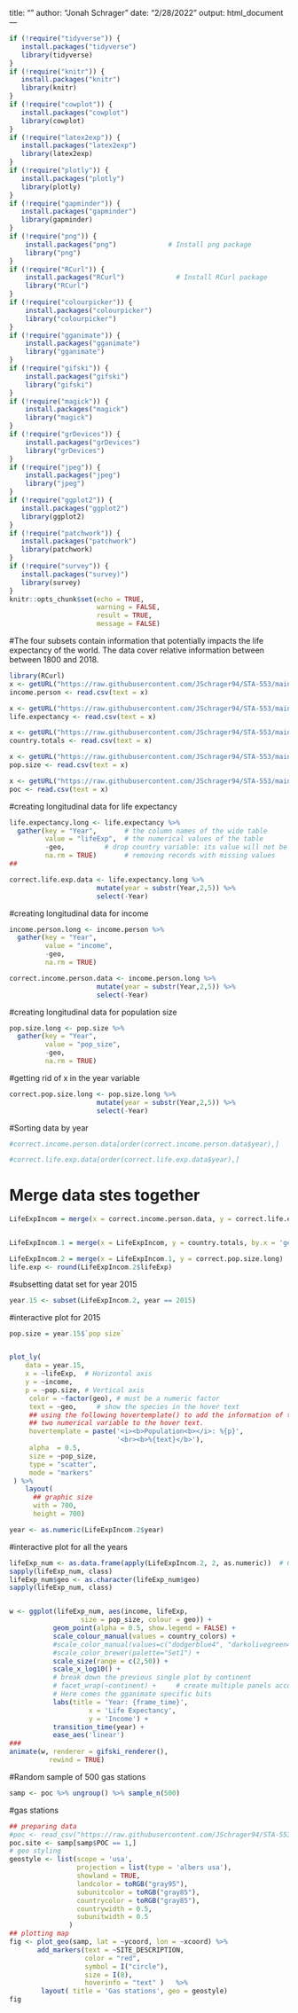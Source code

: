 title: ""
author: "Jonah Schrager"
date: "2/28/2022"
output: html_document
---

```r
if (!require("tidyverse")) {
   install.packages("tidyverse")
   library(tidyverse)
}
if (!require("knitr")) {
   install.packages("knitr")
   library(knitr)
}
if (!require("cowplot")) {
   install.packages("cowplot")
   library(cowplot)
}
if (!require("latex2exp")) {
   install.packages("latex2exp")
   library(latex2exp)
}
if (!require("plotly")) {
   install.packages("plotly")
   library(plotly)
}
if (!require("gapminder")) {
   install.packages("gapminder")
   library(gapminder)
}
if (!require("png")) {
    install.packages("png")             # Install png package
    library("png")
}
if (!require("RCurl")) {
    install.packages("RCurl")             # Install RCurl package
    library("RCurl")
}
if (!require("colourpicker")) {
    install.packages("colourpicker")              
    library("colourpicker")
}
if (!require("gganimate")) {
    install.packages("gganimate")              
    library("gganimate")
}
if (!require("gifski")) {
    install.packages("gifski")              
    library("gifski")
}
if (!require("magick")) {
    install.packages("magick")              
    library("magick")
}
if (!require("grDevices")) {
    install.packages("grDevices")              
    library("grDevices")
}
if (!require("jpeg")) {
    install.packages("jpeg")              
    library("jpeg")
}
if (!require("ggplot2")) {
   install.packages("ggplot2")
   library(ggplot2)
}
if (!require("patchwork")) {
   install.packages("patchwork")
   library(patchwork)
}
if (!require("survey")) {
   install.packages("survey)")
   library(survey)
}
knitr::opts_chunk$set(echo = TRUE,       
                      warning = FALSE,   
                      result = TRUE,   
                      message = FALSE)
```


#The four subsets contain information that potentially impacts the life expectancy of the world. The data cover relative information between between 1800 and 2018. 

```r
library(RCurl)
x <- getURL("https://raw.githubusercontent.com/JSchrager94/STA-553/main/Data/income_per_person.csv")
income.person <- read.csv(text = x)

x <- getURL("https://raw.githubusercontent.com/JSchrager94/STA-553/main/Data/life_expectancy_years.csv")
life.expectancy <- read.csv(text = x)

x <- getURL("https://raw.githubusercontent.com/JSchrager94/STA-553/main/Data/countries_total.csv")
country.totals <- read.csv(text = x)

x <- getURL("https://raw.githubusercontent.com/JSchrager94/STA-553/main/Data/population_total.csv")
pop.size <- read.csv(text = x)

x <- getURL("https://raw.githubusercontent.com/JSchrager94/STA-553/main/Data/POC.csv")
poc <- read.csv(text = x)
```

#creating longitudinal data for life expectancy
```r
life.expectancy.long <- life.expectancy %>%
  gather(key = "Year",       # the column names of the wide table
         value = "lifeExp",  # the numerical values of the table
         -geo,          # drop country variable: its value will not be gathered (stacked)!
         na.rm = TRUE)       # removing records with missing values
##

```

```r
correct.life.exp.data <- life.expectancy.long %>%
                      mutate(year = substr(Year,2,5)) %>%
                      select(-Year)

```

#creating longitudinal data for income
```r
income.person.long <- income.person %>%
  gather(key = "Year",      
         value = "income", 
         -geo,         
         na.rm = TRUE)      


```

```r
correct.income.person.data <- income.person.long %>%
                      mutate(year = substr(Year,2,5)) %>%
                      select(-Year)

```

#creating longitudinal data for population size
```r
pop.size.long <- pop.size %>%
  gather(key = "Year",      
         value = "pop_size", 
         -geo,         
         na.rm = TRUE)      


```

#getting rid of x in the year variable
```r
correct.pop.size.long <- pop.size.long %>%
                      mutate(year = substr(Year,2,5)) %>%
                      select(-Year)

```


#Sorting data by year
```r
#correct.income.person.data[order(correct.income.person.data$year),]

#correct.life.exp.data[order(correct.life.exp.data$year),]
```


# Merge data stes together
```r
LifeExpIncom = merge(x = correct.income.person.data, y = correct.life.exp.data)


LifeExpIncom.1 = merge(x = LifeExpIncom, y = country.totals, by.x = 'geo', by.y ='name', all = FALSE)

LifeExpIncom.2 = merge(x = LifeExpIncom.1, y = correct.pop.size.long)
life.exp <- round(LifeExpIncom.2$lifeExp)


```

#subsetting datat set for year 2015
```r
year.15 <- subset(LifeExpIncom.2, year == 2015)

```


#interactive plot for 2015
```r

pop.size = year.15$`pop size`


plot_ly(
    data = year.15,
    x = ~lifeExp,  # Horizontal axis 
    y = ~income,  
    p = ~pop.size, # Vertical axis 
     color = ~factor(geo), # must be a numeric factor
     text = ~geo,     # show the species in the hover text
     ## using the following hovertemplate() to add the information of the
     ## two numerical variable to the hover text.
     hovertemplate = paste('<i><b>Population<b></i>: %{p}',
                           '<br><b>%{text}</b>'),
     alpha  = 0.5,
     size = ~pop_size,
     type = "scatter",
     mode = "markers"
 ) %>%
    layout(  
      ## graphic size
      with = 700,
      height = 700)
```


```r
year <- as.numeric(LifeExpIncom.2$year)

```


#interactive plot for all the years
```r
lifeExp_num <- as.data.frame(apply(LifeExpIncom.2, 2, as.numeric))  # Convert all variable types to numeric
sapply(lifeExp_num, class)
lifeExp_num$geo <- as.character(lifeExp_num$geo) 
sapply(lifeExp_num, class)


w <- ggplot(lifeExp_num, aes(income, lifeExp, 
                  size = pop_size, colour = geo)) +
           geom_point(alpha = 0.5, show.legend = FALSE) +
           scale_colour_manual(values = country_colors) +
           #scale_color_manual(values=c("dodgerblue4", "darkolivegreen4","darkorchid3")) +
           #scale_color_brewer(palette="Set1") +
           scale_size(range = c(2,50)) +
           scale_x_log10() +
           # break down the previous single plot by continent 
           # facet_wrap(~continent) +     # create multiple panels according to the continents
           # Here comes the gganimate specific bits
           labs(title = 'Year: {frame_time}', 
                    x = 'Life Expectancy',
                    y = 'Income') +
           transition_time(year) +
           ease_aes('linear')
###
animate(w, renderer = gifski_renderer(),
          rewind = TRUE)

```



#Random sample of 500 gas stations 
```r
samp <- poc %>% ungroup() %>% sample_n(500)
```


#gas stations
```r
## preparing data
#poc <- read_csv("https://raw.githubusercontent.com/JSchrager94/STA-553/main/Data/POC.csv")
poc.site <- samp[samp$POC == 1,]
# geo styling
geostyle <- list(scope = 'usa',
                 projection = list(type = 'albers usa'),
                 showland = TRUE,
                 landcolor = toRGB("gray95"),
                 subunitcolor = toRGB("gray85"),
                 countrycolor = toRGB("gray85"),
                 countrywidth = 0.5,
                 subunitwidth = 0.5
               )
## plotting map
fig <- plot_geo(samp, lat = ~ycoord, lon = ~xcoord) %>%
       add_markers(text = ~SITE_DESCRIPTION, 
                   color = "red", 
                   symbol = I("circle"), 
                   size = I(8), 
                   hoverinfo = "text" )   %>%
        layout( title = 'Gas stations', geo = geostyle)
fig
```
